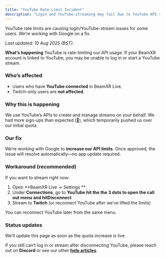 ```yaml
---
title: "YouTube Rate Limit Incident"
description: "Login and YouTube streaming may fail due to YouTube API rate limits. Workarounds and status.Description of your new file."
---
```


<Danger>
  YouTube rate limits are causing login/YouTube-stream issues for some users. We’re working with Google on a fix.
</Danger>

_Last updated: 10 Aug 2025 (BST)._

**What’s happening**
YouTube is rate-limiting our API usage. If your BeamXR account is linked to YouTube, you may be unable to log in or start a YouTube stream.

### Who’s affected

- Users who have **YouTube connected** in BeamXR Live.
- Twitch-only users are **not affected**.

### Why this is happening

We use YouTube’s APIs to create and manage streams on your behalf. We had more sign-ups than expected (🎉), which temporarily pushed us over our initial quota.

### Our fix

We’re working with Google to **increase our API limits**. Once approved, the issue will resolve automatically—no app update required.

### Workaround (recommended)

If you want to stream right now:

1. Open **BeamXR Live → Settings **
2. Under **Connections**, go to  **YouTube **hit the the 3 dots to open the call out menu and hit**Disconnect** 
3. Stream to **Twitch** (or reconnect YouTube after we’ve lifted the limits)

<Info>
  You can reconnect YouTube later from the same menu.
</Info>

### Status updates

We’ll update this page as soon as the quota increase is live.

If you still can’t log in or stream after disconnecting YouTube, please reach out on **Discord** or see our other [**help articles**](/).